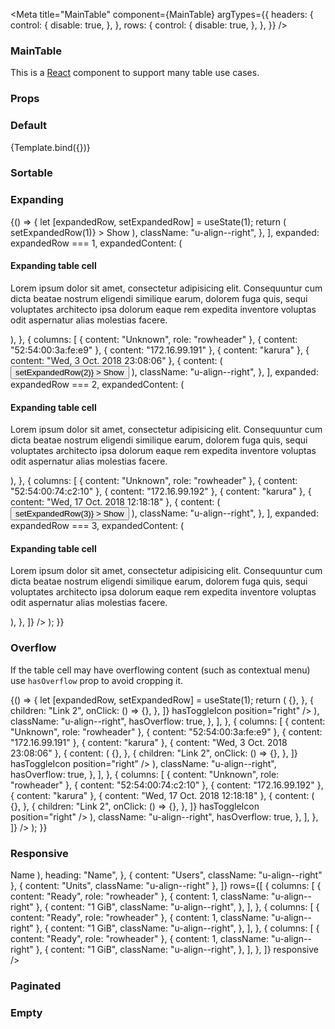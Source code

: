 

<Meta
  title="MainTable"
  component={MainTable}
  argTypes={{
    headers: {
      control: {
        disable: true,
      },
    },
    rows: {
      control: {
        disable: true,
      },
    },
  }}
/>


### MainTable

This is a [React](https://reactjs.org/) component to support many table use cases.

### Props

<ArgsTable of={MainTable} />

### Default

<Canvas>
  <Story
    name="Default"
    args={{
      headers: [
        { content: null },
        { content: "Foundation Cloud" },
        { content: "Foundation Cloud Plus" },
      ],
      rows: [
        {
          columns: [
            {
              content: "Expert delivery of an Ubuntu OpenStack cloud",
              role: "rowheader",
            },
            { content: "Reference architecture" },
            { content: "Custom architecture" },
          ],
        },
        {
          columns: [
            { content: "Workshop and training", role: "rowheader" },
            { content: "2-days" },
            { content: "4-days" },
          ],
        },
        {
          columns: [
            { content: "One-time price", role: "rowheader" },
            { content: "$75,000" },
            { content: "$150,000" },
          ],
        },
      ],
    }}
  >
    {Template.bind({})}
  </Story>
</Canvas>

### Sortable

<Canvas>
  <Story name="Sortable">
    <MainTable
      headers={[
        { content: "Status", sortKey: "status" },
        { content: "Cores", sortKey: "cores", className: "u-align--right" },
        { content: "RAM", sortKey: "ram", className: "u-align--right" },
        { content: "Disks", sortKey: "disks", className: "u-align--right" },
      ]}
      rows={[
        {
          columns: [
            { content: "Ready", role: "rowheader" },
            { content: 1, className: "u-align--right" },
            { content: "1 GiB", className: "u-align--right" },
            { content: 2, className: "u-align--right" },
          ],
          sortData: {
            status: "ready",
            cores: 2,
            ram: 1,
            disks: 2,
          },
        },
        {
          columns: [
            { content: "Idle", role: "rowheader" },
            { content: 1, className: "u-align--right" },
            { content: "1 GiB", className: "u-align--right" },
            { content: 2, className: "u-align--right" },
          ],
          sortData: {
            status: "idle",
            cores: 1,
            ram: 1,
            disks: 2,
          },
        },
        {
          columns: [
            { content: "Waiting", role: "rowheader" },
            { content: 8, className: "u-align--right" },
            { content: "3.9 GiB", className: "u-align--right" },
            { content: 3, className: "u-align--right" },
          ],
          sortData: {
            status: "waiting",
            cores: 8,
            ram: 3.9,
            disks: 3,
          },
        },
      ]}
      sortable
    />
  </Story>
</Canvas>

### Expanding

<Canvas>
  <Story name="Expanding">
    {() => {
      let [expandedRow, setExpandedRow] = useState(1);
      return (
        <MainTable
          expanding
          headers={[
            { content: "Name" },
            { content: "Mac address" },
            { content: "IP" },
            { content: "Rack" },
            { content: "Last seen" },
            { content: "Actions", className: "u-align--right" },
          ]}
          rows={[
            {
              columns: [
                { content: "Unknown", role: "rowheader" },
                { content: "2c:44:fd:80:3f:25" },
                { content: "10.249.0.1" },
                { content: "karura" },
                { content: "Thu, 25 Oct. 2018 13:55:21" },
                {
                  content: (
                    <button
                      className="u-toggle"
                      onClick={() => setExpandedRow(1)}
                    >
                      Show
                    </button>
                  ),
                  className: "u-align--right",
                },
              ],
              expanded: expandedRow === 1,
              expandedContent: (
                <Row>
                  <Col size={8}>
                    <h4>Expanding table cell</h4>
                    <p>
                      Lorem ipsum dolor sit amet, consectetur adipisicing elit.
                      Consequuntur cum dicta beatae nostrum eligendi similique
                      earum, dolorem fuga quis, sequi voluptates architecto ipsa
                      dolorum eaque rem expedita inventore voluptas odit
                      aspernatur alias molestias facere.
                    </p>
                  </Col>
                </Row>
              ),
            },
            {
              columns: [
                { content: "Unknown", role: "rowheader" },
                { content: "52:54:00:3a:fe:e9" },
                { content: "172.16.99.191" },
                { content: "karura" },
                { content: "Wed, 3 Oct. 2018 23:08:06" },
                {
                  content: (
                    <button
                      className="u-toggle"
                      onClick={() => setExpandedRow(2)}
                    >
                      Show
                    </button>
                  ),
                  className: "u-align--right",
                },
              ],
              expanded: expandedRow === 2,
              expandedContent: (
                <Row>
                  <Col size={8}>
                    <h4>Expanding table cell</h4>
                    <p>
                      Lorem ipsum dolor sit amet, consectetur adipisicing elit.
                      Consequuntur cum dicta beatae nostrum eligendi similique
                      earum, dolorem fuga quis, sequi voluptates architecto ipsa
                      dolorum eaque rem expedita inventore voluptas odit
                      aspernatur alias molestias facere.
                    </p>
                  </Col>
                </Row>
              ),
            },
            {
              columns: [
                { content: "Unknown", role: "rowheader" },
                { content: "52:54:00:74:c2:10" },
                { content: "172.16.99.192" },
                { content: "karura" },
                { content: "Wed, 17 Oct. 2018 12:18:18" },
                {
                  content: (
                    <button
                      className="u-toggle"
                      onClick={() => setExpandedRow(3)}
                    >
                      Show
                    </button>
                  ),
                  className: "u-align--right",
                },
              ],
              expanded: expandedRow === 3,
              expandedContent: (
                <Row>
                  <Col size={8}>
                    <h4>Expanding table cell</h4>
                    <p>
                      Lorem ipsum dolor sit amet, consectetur adipisicing elit.
                      Consequuntur cum dicta beatae nostrum eligendi similique
                      earum, dolorem fuga quis, sequi voluptates architecto ipsa
                      dolorum eaque rem expedita inventore voluptas odit
                      aspernatur alias molestias facere.
                    </p>
                  </Col>
                </Row>
              ),
            },
          ]}
        />
      );
    }}
  </Story>
</Canvas>

### Overflow

If the table cell may have overflowing content (such as contextual menu) use `hasOverflow` prop to avoid cropping it.

<Canvas>
  <Story name="Overflow">
    {() => {
      let [expandedRow, setExpandedRow] = useState(1);
      return (
        <MainTable
          headers={[
            { content: "Name" },
            { content: "Mac address" },
            { content: "IP" },
            { content: "Rack" },
            { content: "Last seen" },
            { content: "Actions", className: "u-align--right" },
          ]}
          rows={[
            {
              columns: [
                { content: "Unknown", role: "rowheader" },
                { content: "2c:44:fd:80:3f:25" },
                { content: "10.249.0.1" },
                { content: "karura" },
                { content: "Thu, 25 Oct. 2018 13:55:21" },
                {
                  content: (
                    <ContextualMenu
                      links={[
                        {
                          children: "Link 1",
                          onClick: () => {},
                        },
                        {
                          children: "Link 2",
                          onClick: () => {},
                        },
                      ]}
                      hasToggleIcon
                      position="right"
                    />
                  ),
                  className: "u-align--right",
                  hasOverflow: true,
                },
              ],
            },
            {
              columns: [
                { content: "Unknown", role: "rowheader" },
                { content: "52:54:00:3a:fe:e9" },
                { content: "172.16.99.191" },
                { content: "karura" },
                { content: "Wed, 3 Oct. 2018 23:08:06" },
                {
                  content: (
                    <ContextualMenu
                      links={[
                        {
                          children: "Link 1",
                          onClick: () => {},
                        },
                        {
                          children: "Link 2",
                          onClick: () => {},
                        },
                      ]}
                      hasToggleIcon
                      position="right"
                    />
                  ),
                  className: "u-align--right",
                  hasOverflow: true,
                },
              ],
            },
            {
              columns: [
                { content: "Unknown", role: "rowheader" },
                { content: "52:54:00:74:c2:10" },
                { content: "172.16.99.192" },
                { content: "karura" },
                { content: "Wed, 17 Oct. 2018 12:18:18" },
                {
                  content: (
                    <ContextualMenu
                      links={[
                        {
                          children: "Link 1",
                          onClick: () => {},
                        },
                        {
                          children: "Link 2",
                          onClick: () => {},
                        },
                      ]}
                      hasToggleIcon
                      position="right"
                    />
                  ),
                  className: "u-align--right",
                  hasOverflow: true,
                },
              ],
            },
          ]}
        />
      );
    }}
  </Story>
</Canvas>

### Responsive

<Canvas>
  <Story name="Responsive">
    <MainTable
      headers={[
        {
          content: (
            <span>
              Name <i className="p-icon--information"></i>
            </span>
          ),
          heading: "Name",
        },
        { content: "Users", className: "u-align--right" },
        { content: "Units", className: "u-align--right" },
      ]}
      rows={[
        {
          columns: [
            { content: "Ready", role: "rowheader" },
            { content: 1, className: "u-align--right" },
            {
              content: "1 GiB",
              className: "u-align--right",
            },
          ],
        },
        {
          columns: [
            { content: "Ready", role: "rowheader" },
            { content: 1, className: "u-align--right" },
            {
              content: "1 GiB",
              className: "u-align--right",
            },
          ],
        },
        {
          columns: [
            { content: "Ready", role: "rowheader" },
            { content: 1, className: "u-align--right" },
            {
              content: "1 GiB",
              className: "u-align--right",
            },
          ],
        },
      ]}
      responsive
    />
  </Story>
</Canvas>

### Paginated

<Canvas>
  <Story name="Paginated">
    <MainTable
      headers={[{ content: "Status" }, { content: "Cores" }]}
      paginate={5}
      rows={[
        { columns: [{ content: "Ready" }, { content: 1 }] },
        { columns: [{ content: "Idle" }, { content: 4 }] },
        { columns: [{ content: "Waiting" }, { content: 2 }] },
        { columns: [{ content: "Ready" }, { content: 1 }] },
        { columns: [{ content: "Idle" }, { content: 4 }] },
        { columns: [{ content: "Waiting" }, { content: 2 }] },
        { columns: [{ content: "Ready" }, { content: 1 }] },
        { columns: [{ content: "Idle" }, { content: 4 }] },
        { columns: [{ content: "Waiting" }, { content: 2 }] },
        { columns: [{ content: "Ready" }, { content: 1 }] },
        { columns: [{ content: "Idle" }, { content: 4 }] },
        { columns: [{ content: "Waiting" }, { content: 2 }] },
        { columns: [{ content: "Ready" }, { content: 1 }] },
        { columns: [{ content: "Idle" }, { content: 4 }] },
        { columns: [{ content: "Waiting" }, { content: 2 }] },
        { columns: [{ content: "Ready" }, { content: 1 }] },
        { columns: [{ content: "Idle" }, { content: 4 }] },
        { columns: [{ content: "Waiting" }, { content: 2 }] },
      ]}
    />
  </Story>
</Canvas>

### Empty

<Canvas>
  <Story name="Empty">
    <MainTable
      headers={[
        { content: "Plan" },
        { content: "Foundation Cloud" },
        { content: "Foundation Cloud Plus" },
      ]}
      rows={[]}
      emptyStateMsg="No data to display"
    />
  </Story>
</Canvas>

